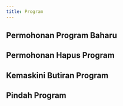 ```yaml
---
title: Program
---
```


## Permohonan Program Baharu

## Permohonan Hapus Program

## Kemaskini Butiran Program

## Pindah Program